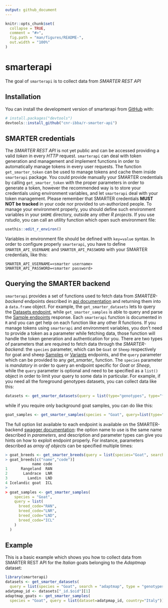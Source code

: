 ```yaml
---
output: github_document
---
```


<!-- README.md is generated from README.Rmd. Please edit that file -->

```r
knitr::opts_chunk$set(
  collapse = TRUE,
  comment = "#>",
  fig.path = "man/figures/README-",
  out.width = "100%"
)
```

# smarterapi

<!-- badges: start -->
<!-- badges: end -->

The goal of `smarterapi` is to collect data from *SMARTER REST API*

## Installation

You can install the development version of smarterapi from [GitHub](https://github.com/) with:

```r
# install.packages("devtools")
devtools::install_github("cnr-ibba/r-smarter-api")
```

## SMARTER credentials

The *SMARTER REST API* is not yet public and can be accessed providing a valid
*token* in every *HTTP* request. `smarterapi` can deal with token generation and
management and implement functions in order to automatically manage tokens in 
every user requests. The function `get_smarter_token` can be used to manage tokens
and cache them inside `smarterapi` package. You could provide manually your 
SMARTER credentials by calling `get_smarter_token` with the proper parameters
in order to generate a token, however the recommended way is to store your
credentials using environment variables, and let `smarterapi` deal with 
your token management. Please remember that SMARTER credentials **MUST NOT be
tracked** in your code nor provided to un-authorized people. To manage your
environment properly, you should define such environment variables in your `$HOME`
directory, outside any other *R projects*. If you use *rstudio*, you can call
an utility function which open such environment file:

```r
usethis::edit_r_environ()
```

Variables in environment file should be defined with `key=value` syntax. In order
to configure properly `smarterapi`, you have to define `SMARTER_API_USERNAME` and 
`SMARTER_API_PASSWORD` with your SMARTER credentials, like this:

```text
SMARTER_API_USERNAME=<smarter username>
SMARTER_API_PASSWORD=<smarter password>
```

## Querying the SMARTER backend

`smarterapi` provides a set of functions used to fetch data from *SMARTER-backend*
endpoints described in [api documentation](https://webserver.ibba.cnr.it/smarter-api/docs/)
and returning them into a `data.frame` object. For example, the `get_smarter_datasets` 
lets to query the [Datasets endpoint](https://webserver.ibba.cnr.it/smarter-api/docs/#/Datasets/get_datasets),
while `get_smarter_samples` is able to query and parse the 
[Sample endpoints](https://webserver.ibba.cnr.it/smarter-api/docs/#/Samples)
response. Each `smarterapi` function is documented in `R` and you can get help on
each function like any other R functions. If you manage tokens using `smarterapi`
and environment variables, you don't need to provide a token as a parameter while
fetching data, those function will handle the token generation and authentication 
for you. There are two types of parameters that are required to fetch data through
the *SMARTER-backend*: the `species` parameter, which can be `Goat` or `Sheep` respectively
for goat and sheep [Samples](https://webserver.ibba.cnr.it/smarter-api/docs/#/Samples)
or [Variants](https://webserver.ibba.cnr.it/smarter-api/docs/#/Variants) endpoints,
and the `query` parameter which can be provided to any *get_smarter_* function.
The `species` parameter is *mandatory* in order to query an endpoint specific for
*Goat* or *Sheep*, while the `query` parameter is optional and need to be specified
as a `list()` object in order to limit your query to some data in particular. 
For example, if you need all the foreground genotypes datasets, you can collect
data like this:

```r
datasets <- get_smarter_datasets(query = list(type="genotypes", type="foreground"))
```

while if you require only background goat samples, you can do like this:

```r
goat_samples <- get_smarter_samples(species = "Goat", query=list(type="background"))
```

The full option list available to each endpoint is available on the SMARTER-backend
[swagger documentation](https://webserver.ibba.cnr.it/smarter-api/docs/): the option
name to use is the same name described in *parameters*, and description and parameter
types can give you hints on how to exploit endpoint properly. For instance, parameters
described as *array of objects* can be specified multiple times:

```r
> goat_breeds <- get_smarter_breeds(query = list(species="Goat", search="land"))
> goat_breeds[c("name","code")]
            name code
1      Rangeland  RAN
2       Landrace  LNR
3         Landin  LND
4 Icelandic goat  ICL
>
> goat_samples <- get_smarter_samples(
    species = "Goat", 
    query = list(
      breed_code="RAN", 
      breed_code="LNR", 
      breed_code="LND", 
      breed_code="ICL"
    )
  )
```

## Example

This is a basic example which shows you how to collect data from SMARTER REST API
for the *Italian* goats belonging to the *Adaptmap* dataset:

```r
library(smarterapi)
datasets <- get_smarter_datasets(
  query = list(species = "Goat", search = "adaptmap", type = "genotypes", type="background"))
adatpmap_id <- datasets["_id.$oid"][1]
adaptmap_goats <- get_smarter_samples(
  species = "Goat", query = list(dataset=adatpmap_id, country="Italy"))
```
